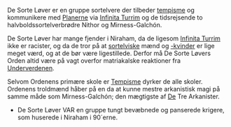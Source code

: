 {{title:De Sorte Løver}}
{{author:undefined}}
{{timestamp:2020-07-28T21:42:40Z}}
{{copyright:De Sorte Løver}}
De Sorte Løver er en gruppe sortelvere der tilbeder [[tempisme]] og kommunikere med [[Planerne]] via [[Infinita Turrim]] og de tidsrejsende to halvboldssortelverbrødre Nithor og Mirness-Galchón.

De Sorte Løver har mange fjender i Niraham, da de ligesom [[Infinita Turrim]] ikke er racister, og da de tror på at [[sortelviske]] mænd og [[Troldkvinde|-kvinder]] er lige meget værd, og at de bør være ligestillede. Derfor må De Sorte Løvers Orden altid være på vagt overfor matriakalske reaktioner fra [[Underverdenen]].

Selvom Ordenens primære skole er [[Tempisme]] dyrker de alle skoler. Ordenens troldmænd håber på en da at kunne mestre arkanistisk magi på samme måde som Mirness-Galchón; den mægtigste af [[De tre arkanister|De]] Tre Arkanister.
* De Sorte Løver VAR en gruppe tungt bevæbnede og panserede krigere, som huserede i Niraham i 90´erne.